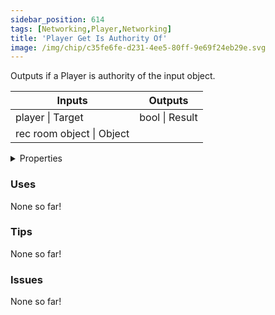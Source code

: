 ```yaml
---
sidebar_position: 614
tags: [Networking,Player,Networking]
title: 'Player Get Is Authority Of'
image: /img/chip/c35fe6fe-d231-4ee5-80ff-9e69f24eb29e.svg
---
```


Outputs if a Player is authority of the input object.



<IChip uuid="c35fe6fe-d231-4ee5-80ff-9e69f24eb29e"/>

<table><thead><tr><th>Inputs</th><th>Outputs</th></tr></thead><tbody><tr><td>player | Target</td><td>bool | Result</td></tr><tr><td>rec room object | Object</td><td /></tr></tbody></table>

<details>
  <summary>Properties</summary>
  <div>
    <div>
    <table>
      <tbody>
        <tr>
          <td>Is beta required?</td>
          <td>No</td>
        </tr>
        <tr>
          <td>Is chip a trolling risk?</td>
          <td>No</td>
        </tr>
        <tr>
          <td>Is chip a role assignment risk?</td>
          <td>No</td>
        </tr>
        <tr>
          <td>Chip UUID</td>
          <td>c35fe6fe-d231-4ee5-80ff-9e69f24eb29e</td>
        </tr>
        <tr>
          <td>Room availability</td>
          <td>Available everywhere</td>
        </tr>
      </tbody>
    </table>
    </div>
  </div>
</details>

### Uses

None so far!

### Tips

None so far!

### Issues

None so far!